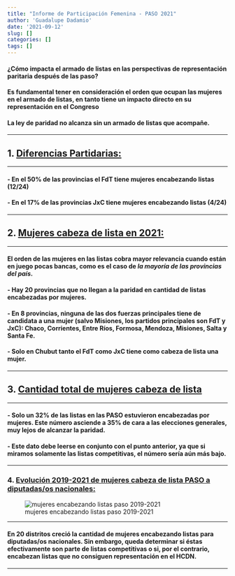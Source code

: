 ```yaml
---
title: "Informe de Participación Femenina - PASO 2021"
author: 'Guadalupe Dadamio'
date: '2021-09-12'
slug: []
categories: []
tags: []
---
```

<style type="text/css">
.main-container {
  max-width: 720px;
  margin-left: auto;
  margin-right: auto;
}
</style>

#### ¿Cómo impacta el armado de listas en las perspectivas de representación paritaria después de las paso?

#### Es fundamental tener en consideración el orden que ocupan las mujeres en el armado de listas, en tanto tiene un impacto directo en su representación en el Congreso 
#### **La ley de paridad no alcanza sin un armado de listas que acompañe**.

-------------

## **1.  [Diferencias Partidarias:]{.ul}**



```{=html}
<div class="flourish-embed flourish-chart" data-src="visualisation/7254965"><script src="https://public.flourish.studio/resources/embed.js"></script></div>
```

-----------

#### -    En el 50% de las provincias el FdT tiene mujeres encabezando listas (12/24)
#### -    En el 17% de las provincias JxC tiene mujeres encabezando listas (4/24)

------------

## 2.  **[Mujeres cabeza de lista en 2021:]{.ul}**



```{=html}
<div class="flourish-embed flourish-map" data-src="visualisation/7254617"style = "width: 720px; content-align: center"><script src="https://public.flourish.studio/resources/embed.js"></script></div>
```

--------

#### **El orden de las mujeres en las listas cobra mayor relevancia cuando están en juego pocas bancas, como es el caso de *la mayoría de las provincias del país*.**

#### -    Hay 20 provincias que no llegan a la paridad en cantidad de listas encabezadas por mujeres. 
#### -    En 8 provincias, ninguna de las dos fuerzas principales tiene de candidata a una mujer (salvo Misiones, los partidos principales son FdT y JxC): Chaco, Corrientes, Entre Ríos, Formosa, Mendoza, Misiones, Salta y Santa Fe.
#### -    Solo en Chubut tanto el FdT como JxC tiene como cabeza de lista una mujer. 

----------

## **3. [Cantidad total de mujeres cabeza de lista]{.ul}**



```{=html }
<div class="flourish-embed" data-src="visualisation/7254743"><script src="https://public.flourish.studio/resources/embed.js"></script></div>
```

-----------

#### -    Solo un 32% de las listas en las PASO estuvieron encabezadas por mujeres. Este número asciende a 35% de cara a las elecciones generales, muy lejos de alcanzar la paridad. 
#### -    Este dato debe leerse en conjunto con el punto anterior, ya que si miramos solamente las listas competitivas, el número sería aún más bajo. 

----------

### 4. [Evolución 2019-2021 de mujeres cabeza de lista PASO a diputadas/os nacionales:]{.ul}


![mujeres encabezando listas paso 2019-2021](/mujerescl.jpg)

--------------

#### En 20 distritos creció la cantidad de mujeres encabezando listas para diputadas/os nacionales. Sin embargo, queda determinar si éstas efectivamente son parte de listas competitivas o si, por el contrario, encabezan listas que no consiguen representación en el HCDN.

--------------